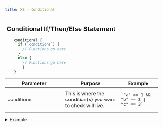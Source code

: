 ```yaml
---
title: XS - Conditional
---
```


## <img src="../assets/docuBadge (10).png" alt="" data-size="line"> Conditional If/Then/Else Statement <a href="#xs-conditional" id="xs-conditional"></a>

```javascript
    conditional {
      if (`conditions`) {
        // Functions go here
      }
      else {
        // Functions go here
        }
    }
```

<table><thead><tr><th width="175">Parameter</th><th>Purpose</th><th>Example</th></tr></thead><tbody><tr><td>conditions</td><td>This is where the condition(s) you want to check will live.</td><td><pre><code>`"a" == 1 &#x26;&#x26; "b" == 2 || "c" == 3`
</code></pre></td></tr></tbody></table>

<details>

<summary>Example</summary>

```javascript
    conditional {
      if (`"a" == 1 && "b" == 2 || "c" == 3`) {
        util.sleep {
          value = 3
        }
      }
    
      else {
        util.sleep {
          value = 30
        }
      }
    }
```

![](<../assets/CleanShot 2025-03-06 at 17.12.38.png>)

</details>
